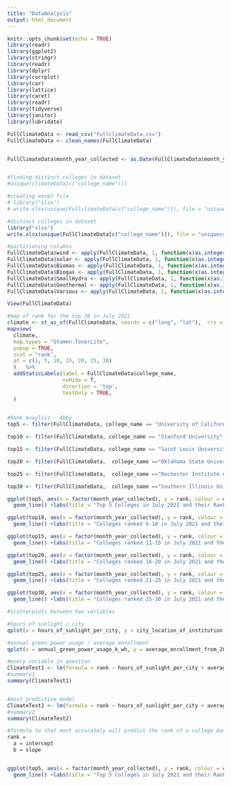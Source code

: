```yaml
---
title: "DataAnalysis"
output: html_document
---
```


```r
knitr::opts_chunk$set(echo = TRUE)
library(readr)
library(ggplot2)
library(stringr)
library(readr)
library(dplyr)
library(corrplot)
library(car)
library(lattice)
library(caret)
library(readr)
library(tidyverse)
library(janitor)
library(lubridate)

FullClimateData <- read_csv("FullclimateData.csv")
FullClimateData <- clean_names(FullClimateData)


FullClimateData$month_year_collected <- as.Date(FullClimateData$month_year_collected, format = "%m/%d/%Y")



```

```r
#finding distinct colleges in dataset
#unique(climateData[c("college_name")])

#creating excel file
# library("xlsx")
# write.xlsx(unique(FullclimateData[c("college_name")]), file = "uniquecolleges.xlsx", sheetName = "UNIQUE COLLEGES", append = FALSE)
```

```r
#distinct colleges in dataset
library("xlsx")
write.xlsx(unique(FullClimateData[c("college_name")]), file = "uniquecolleges.xlsx", sheetName = "uniqueColleges", append = FALSE)

```

```r
#partitioning columns
FullClimateData$wind <- apply(FullClimateData, 1, function(x)as.integer(any(grep('Wind',x))))
FullClimateData$solar <- apply(FullClimateData, 1, function(x)as.integer(any(grep('Solar',x))))
FullClimateData$Biomas <- apply(FullClimateData, 1, function(x)as.integer(any(grep('Biomas',x))))
FullClimateData$Biogas <- apply(FullClimateData, 1, function(x)as.integer(any(grep('Biogas',x))))
FullClimateData$SmallHydro <- apply(FullClimateData, 1, function(x)as.integer(any(grep('Small-hydro',x))))
FullClimateData$Geothermal <- apply(FullClimateData, 1, function(x)as.integer(any(grep('Geothermal',x))))
FullClimateData$Various <- apply(FullClimateData, 1, function(x)as.integer(any(grep('Various',x))))

View(FullClimateData)

```


```r
#map of rank for the top 30 in July 2021
climate <- st_as_sf(FullClimateData, coords = c("long", "lat"),  crs = 4326)
mapview(
  climate, 
  map.types = "Stamen.TonerLite", 
  popup = TRUE, 
  zcol = "rank", 
  at = c(1, 5, 10, 15, 20, 25, 30)
  )   %>% 
  addStaticLabels(label = FullClimateData$college_name,
                  noHide = T,
                  direction = 'top',
                  textOnly = TRUE,
  )
     
```

```r
#Rank Anaylsis - Abby
top5 <- filter(FullClimateData, college_name == "University of California" | college_name =="Arizona State University" | college_name == "Columbia University" | college_name =="University at Buffalo, The State University of New York" | college_name== "Boston University")

top10 <- filter(FullClimateData, college_name == "Stanford University" | college_name =="University of Maryland" | college_name == "Georgetown University" | college_name =="University of Utah" | college_name== "Carnegie Mellon University")

top15 <- filter(FullClimateData, college_name == "Saint Louis University" | college_name =="University of Oklahoma" | college_name == "Northeastern University" | college_name =="Northwestern University" | college_name== "The Ohio State University")

top20 <- filter(FullClimateData,  college_name =="Oklahoma State University" | college_name == "University of North Texas" | college_name == "George Washington University" | college_name =="University of Missouri" | college_name== "Ohio University")

top25 <- filter(FullClimateData,  college_name =="Rochester Institute of Technology" | college_name == "University of Minnesota" | college_name == "University of Virginia" | college_name =="University of Vermont" | college_name== "Tarrant County College District")

top30 <- filter(FullClimateData,  college_name =="Southern Illinois University Edwardsville" | college_name == "Temple University" | college_name == "City Colleges of Chicago" | college_name =="University of Wisconsin" | college_name== "American University")

ggplot(top5, aes(x = factor(month_year_collected), y = rank, colour = college_name, group = college_name))+
  geom_line() +labs(title = "Top 5 Colleges in July 2021 and their Ranks Over Time", x = "Month and Year", y = "Rank") + theme(axis.text.x = element_text(angle = 270))

ggplot(top10, aes(x = factor(month_year_collected), y = rank, colour = college_name, group = college_name))+
  geom_line() +labs(title = "Colleges ranked 6-10 in July 2021 and their Ranks Over Time", x = "Month and Year", y = "Rank") + theme(axis.text.x = element_text(angle = 270))

ggplot(top15, aes(x = factor(month_year_collected), y = rank, colour = college_name, group = college_name))+
  geom_line() +labs(title = "Colleges ranked 11-15 in July 2021 and their Ranks Over Time", x = "Month and Year", y = "Rank") + theme(axis.text.x = element_text(angle = 270))

ggplot(top20, aes(x = factor(month_year_collected), y = rank, colour = college_name, group = college_name))+
  geom_line() +labs(title = "Colleges ranked 16-20 in July 2021 and their Ranks Over Time", x = "Month and Year", y = "Rank") + theme(axis.text.x = element_text(angle = 270))

ggplot(top25, aes(x = factor(month_year_collected), y = rank, colour = college_name, group = college_name))+
  geom_line() +labs(title = "Colleges ranked 21-25 in July 2021 and their Ranks Over Time", x = "Month and Year", y = "Rank") + theme(axis.text.x = element_text(angle = 270))

ggplot(top30, aes(x = factor(month_year_collected), y = rank, colour = college_name, group = college_name))+
  geom_line() +labs(title = "Colleges ranked 25-30 in July 2021 and their Ranks Over Time", x = "Month and Year", y = "Rank") + theme(axis.text.x = element_text(angle = 270))

```

```r
#scatterplots between two variables

#hours of sunlight / city
qplot(x = hours_of_sunlight_per_city, y = city_location_of_institution, data = FullClimateData)

#annual green power usage / average enrollment
qplot(x = annual_green_power_usage_k_wh, y = average_enrollment_from_2020_2018, data = FullClimateData)
```


```r
#every variable in question
ClimateTest1 <- lm(formula = rank ~ hours_of_sunlight_per_city + average_enrollment_from_2020_2018 + college_state + city_location_of_institution + annual_green_power_usage_k_wh + wind + solar + Biomas + Various, data = FullClimateData)
#summary1
summary(ClimateTest1)


#most predictive model
ClimateTest2 <- lm(formula = rank ~ hours_of_sunlight_per_city + average_enrollment_from_2020_2018 + college_state + city_location_of_institution + annual_green_power_usage_k_wh + Various, data = FullClimateData)
#summary2
summary(ClimateTest2)

#formula to that most accurately will predict the rank of a college based off of the following variables:
rank = 
  a = intercept 
  b = slope



```

```r
ggplot(top5, aes(x = factor(month_year_collected), y = rank, colour = college_name, group = college_name))+
  geom_line() +labs(title = "Top 5 Colleges in July 2021 and their Ranks Over Time", x = "Month and Year", y = "Rank") + theme(axis.text.x = element_text(angle = 270))
```

